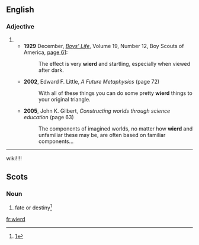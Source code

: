 ==English==

===Adjective===
{{head|en|misspelling}}

# {{misspelling of|weird|lang=en}}
#* '''1929''' December, ''[[w:Boys' Life|Boys’ Life]]'', Volume 19, Number 12, Boy Scouts of America, [http://books.google.com/books?id=0uh2ko-On-cC&pg=PA61&dq=wierd page 61]:
#*: The effect is very '''wierd''' and startling, especially when viewed after dark.
#* '''2002''', Edward F. Little, ''A Future Metaphysics'' (page 72)
#*: With all of these things you can do some pretty '''wierd''' things to your original triangle.
#* '''2005''', John K. Gilbert, ''Constructing worlds through science education'' (page 63)
#*: The components of imagined worlds, no matter how '''wierd''' and unfamiliar these may be, are often based on familiar components...

----
wiki!!!!

==Scots==

===Noun===
{{sco-noun|-}}

# fate or destiny<ref>[http://books.google.com/books?id=FckRAAAAIAAJ&pg=PA270]</ref>

<references/>
[[fr:wierd]]